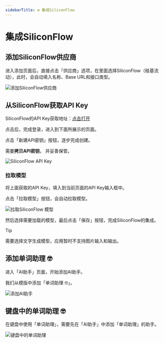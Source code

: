 ```yaml
---
sidebarTitle: ⚙️ 集成SiliconFlow
---
```




# 集成SiliconFlow

## 添加SiliconFlow供应商

进入添加页面后，直接点击「供应商」选项，在里面选择SiliconFlow（硅基流动），此时，会自动填入名称、Base URL和接口类型。

<Image src="/images/ai-service/siliconflow/add-provider.jpg" alt="添加SiliconFlow供应商"  width={300} height={300} />

## 从SiliconFlow获取API Key

SiliconFlow的API Key获取地址：[点击打开](https://cloud.siliconflow.cn/account/ak)

点击后，完成登录，进入到下面所展示的页面。

点击「新建API密钥」按钮，逐步完成创建。

需要**拷贝API密钥**， 并妥善保管。

<Image src="/images/ai-service/siliconflow/api-key.png" alt="SiliconFlow API Key" />


### 拉取模型

将上面获取的API Key，填入到当前页面的API Key输入框中。

点击「拉取模型」按钮，会自动拉取模型。

<Image src="/images/ai-service/siliconflow/load-models.png" alt="拉取SiliconFlow 模型"  width={300} height={300} />

然后选择需要加载的模型，最后点击「保存」按钮，完成SiliconFlow的集成。

> [!TIP]
> 
> 需要选择文字生成模型，应用暂时不支持图片输入和输出。

## 添加单词助理 🤓

进入「AI助手」页面，开始添加AI助手。

我们从模版中添加「单词助理 🤓」。

<Image src="/images/ai-service/siliconflow/ai-assistant.gif" alt="添加AI助手"  width={300} height={300} />



## 键盘中的单词助理 🤓

在键盘中使用「单词助理」，需要先在「AI助手」中添加「单词助理」的助手。


<Image src="/images/ai-service/siliconflow/keyboard-ai-assistant.gif" alt="键盘中的单词助理"  width={300} height={300} />



